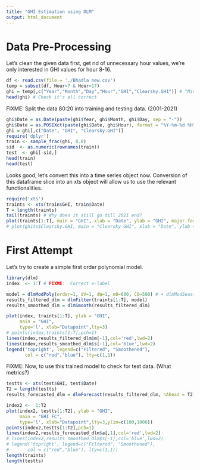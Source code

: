 ```yaml
---
title: "GHI Estimation using DLM"
output: html_document
---
```


# Data Pre-Processing

Let's clean the given data first, get rid of unnecessary hour values, we're only interested in GHI values for hour 8-16.

```r
df <- read.csv(file = './Bhadla new.csv')
temp = subset(df, Hour>7 & Hour<17)
ghi = temp[,c("Year","Month","Day","Hour","GHI","Clearsky.GHI")] # "Minute" not needed
head(ghi) # Check it's all correct
```

FIXME: Split the data 80:20 into training and testing data. (2001-2021)

```r
ghi$Date = as.Date(paste(ghi$Year, ghi$Month, ghi$Day, sep = "-"))
ghi$Date = as.POSIXct(paste(ghi$Date, ghi$Hour), format = "%Y-%m-%d %H")
ghi = ghi[,c("Date", "GHI", "Clearsky.GHI")]
require('dplyr')
train <- sample_frac(ghi, 0.8) 
sid  <- as.numeric(rownames(train))
test  <- ghi[-sid,]
head(train)
head(test)
```

Looks good, let's convert this into a time series object now.
Conversion of this dataframe slice into an xts object will allow us to use the relevant functionalities.

```r
require('xts')
traints <- xts(train$GHI, train$Date)
T = length(traints)
tail(traints) # Why does it still go till 2021 end?
plot(traints[1:T], main = "GHI", xlab = "Date", ylab = "GHI", major.format = "%d-%m-%Y %H")
# plot(ghits$Clearsky.GHI, main = "Clearsky GHI", xlab = "Date", ylab = "Clearsky GHI")
```

# First Attempt

Let's try to create a simple first order polynomial model.

```r
library(dlm)
index  <- 1:T # FIXME:  Correct x-label

model = dlmModPoly(order=1, dV=1, dW=1, m0=600, C0=500) # + dlmModSeas(12)
results_filtered_dlm = dlmFilter(traints[1:T], model)
results_smoothed_dlm = dlmSmooth(results_filtered_dlm)

plot(index, traints[1:T], ylab = "GHI", 
     main = "GHI",
     type='l', xlab="Datapoint",lty=3)
# points(index,traints[1:T],pch=1)
lines(index,results_filtered_dlm$m[-1],col='red',lwd=2)
lines(index,results_smoothed_dlm$s[-1],col='blue',lwd=2)
legend('topright', legend=c("Filtered", "Smoothened"),
       col = c("red","blue"), lty=c(1,1))
```

FIXME: Now, to use this trained model to check for test data. (What metrics?)

```r
testts <- xts(test$GHI, test$Date)
T2 = length(testts)
results_forecasted_dlm = dlmForecast(results_filtered_dlm, nAhead = T2)

index2 <-  1:T2
plot(index2, testts[1:T2], ylab = "GHI", 
     main = "GHI FC",
     type='l', xlab="Datapoint",lty=3,ylim=c(100,1000))
points(index2,testts[1:T2],pch=1)
lines(index2,results_forecasted_dlm$a[,1],col='red',lwd=2)
# lines(index2,results_smoothed_dlm$s[-1],col='blue',lwd=2)
# legend('topright', legend=c("Filtered", "Smoothened"),
#       col = c("red","blue"), lty=c(1,1))
length(traints)
length(testts)
```
